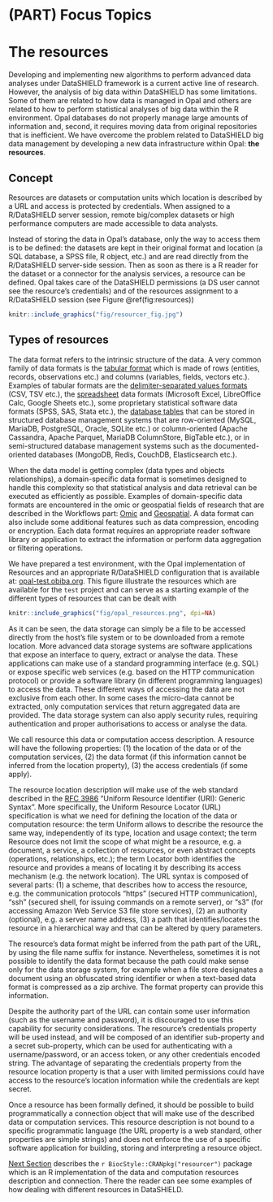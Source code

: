 # (PART) Focus Topics {-}

# The resources {#resources}

Developing and implementing new algorithms to perform advanced data analyses under DataSHIELD framework is a current active line of research. However, the analysis of big data within DataSHIELD has some limitations. Some of them are related to how data is managed in Opal and others are related to how to perform statistical analyses of big data within the R environment. Opal databases do not properly manage large amounts of information and, second, it requires moving data from original repositories that is inefficient. We have overcome the problem related to DataSHIELD big data management by developing  a new data infrastructure within Opal: __the resources__.

## Concept

Resources are datasets or computation units which location is described by a URL and access is protected by credentials. When assigned to a R/DataSHIELD server session, remote big/complex datasets or high performance computers are made accessible to data analysts.

Instead of storing the data in Opal’s database, only the way to access them is to be defined: the datasets are kept in their original format and location (a SQL database, a SPSS file, R object, etc.) and are read directly from the R/DataSHIELD server-side session. Then as soon as there is a R reader for the dataset or a connector for the analysis services, a resource can be defined. Opal takes care of the DataSHIELD permissions (a DS user cannot see the resource’s credentials) and of the resources assignment to a R/DataSHIELD session (see Figure \@ref(fig:resources))

```r
knitr::include_graphics("fig/resourcer_fig.jpg")
```

## Types of resources

The data format refers to the intrinsic structure of the data. A very common family of data formats is the [tabular format](https://en.wikipedia.org/wiki/Table_(information)) which is made of rows (entities, records, observations etc.) and columns (variables, fields, vectors etc.). Examples of tabular formats are the [delimiter-separated values formats](https://en.wikipedia.org/wiki/Delimiter-separated_values) (CSV, TSV etc.), the [spreadsheet](https://en.wikipedia.org/wiki/Spreadsheet) data formats (Microsoft Excel, LibreOffice Calc, Google Sheets etc.), some proprietary statistical software data formats (SPSS, SAS, Stata etc.), the [database tables](https://en.wikipedia.org/wiki/Table_(database)) that can be stored in structured database management systems that are row-oriented (MySQL, MariaDB, PostgreSQL, Oracle, SQLite etc.) or column-oriented (Apache Cassandra, Apache Parquet, MariaDB ColumnStore, BigTable etc.), or in semi-structured database management systems such as the documented-oriented databases (MongoDB, Redis, CouchDB, Elasticsearch etc.). 

When the data model is getting complex (data types and objects relationships), a domain-specific data format is sometimes designed to handle this complexity so that statistical analysis and data retrieval can be executed as efficiently as possible. Examples of domain-specific data formats are encountered in the omic or geospatial fields of research that are described in the Workflows part: [Omic](#Omic) and [Geospatial](#GIS). A data format can also include some additional features such as data compression, encoding or encryption. Each data format requires an appropriate reader software library or application to extract the information or perform data aggregation or filtering operations. 

We have prepared a test environment, with the Opal implementation of Resources and an appropriate R/DataSHIELD configuration that is available at: [opal-test.obiba.org](https://opal-test.obiba.org). This figure illustrate the resources which are available for the `test` project and can serve as a starting example of the different types of resources that can be dealt with

```r
knitr::include_graphics("fig/opal_resources.png", dpi=NA)
```
 
 
As it can be seen, the data storage can simply be a file to be accessed directly from the host’s file system or to be downloaded from a remote location. More advanced data storage systems are software applications that expose an interface to query, extract or analyse the data. These applications can make use of a standard programming interface (e.g. SQL) or expose specific web services (e.g. based on the HTTP communication protocol) or provide a software library (in different programming languages) to access the data. These different ways of accessing the data are not exclusive from each other. In some cases the micro-data cannot be extracted, only computation services that return aggregated data are provided. The data storage system can also apply security rules, requiring authentication and proper authorisations to access or analyse the data.
 
We call resource this data or computation access description. A resource will have the following properties: (1) the location of the data or of the computation services, (2) the data format (if this information cannot be inferred from the location property), (3) the access credentials (if some apply).
 
The resource location description will make use of the web standard described in the [RFC 3986](https://tools.ietf.org/html/rfc3986) “Uniform Resource Identifier (URI): Generic Syntax”. More specifically, the Uniform Resource Locator (URL) specification is what we need for defining the location of the data or computation resource: the term Uniform allows to describe the resource the same way, independently of its type, location and usage context; the term Resource does not limit the scope of what might be a resource, e.g. a document, a service, a collection of resources, or even abstract concepts (operations, relationships, etc.); the term Locator both identifies the resource and provides a means of locating it by describing its access mechanism (e.g. the network location). The URL syntax is composed of several parts: (1) a scheme, that describes how to access the resource, e.g. the communication protocols “https” (secured HTTP communication), “ssh” (secured shell, for issuing commands on a remote server), or “s3” (for accessing Amazon Web Service S3 file store services), (2) an authority (optional), e.g. a server name address, (3) a path that identifies/locates the resource in a hierarchical way and that can be altered by query parameters. 
 
The resource’s data format might be inferred from the path part of the URL, by using the file name suffix for instance. Nevertheless, sometimes it is not possible to identify the data format because the path could make sense only for the data storage system, for example when a file store designates a document using an obfuscated string identifier or when a text-based data format is compressed as a zip archive. The format property can provide this information.
 
Despite the authority part of the URL can contain some user information (such as the username and password), it is discouraged to use this capability for security considerations. The resource’s credentials property will be used instead, and will be composed of an identifier sub-property and a secret sub-property, which can be used for authenticating with a username/password, or an access token, or any other credentials encoded string. The advantage of separating the credentials property from the resource location property is that a user with limited permissions could have access to the resource’s location information while the credentials are kept secret.
 
Once a resource has been formally defined, it should be possible to build programmatically a connection object that will make use of the described data or computation services. This resource description is not bound to a specific programmatic language (the URL property is a web standard, other properties are simple strings) and does not enforce the use of a specific software application for building, storing and interpreting a resource object.

[Next Section](#resourcer) describes the `r BiocStyle::CRANpkg("resourcer")` package which is an R implementation of the data and computation resources description and connection. There the reader can see some examples of how dealing with different resources in DataSHIELD.

